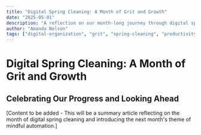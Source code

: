 ```yaml
---
title: "Digital Spring Cleaning: A Month of Grit and Growth"
date: "2025-05-01"
description: "A reflection on our month-long journey through digital spring cleaning, celebrating growth and setting intentions for mindful automation."
author: "Amanda Nelson"
tags: ["digital-organization", "grit", "spring-cleaning", "productivity", "reflection"]
---
```


# Digital Spring Cleaning: A Month of Grit and Growth

## Celebrating Our Progress and Looking Ahead

[Content to be added - This will be a summary article reflecting on the month of digital spring cleaning and introducing the next month's theme of mindful automation.] 